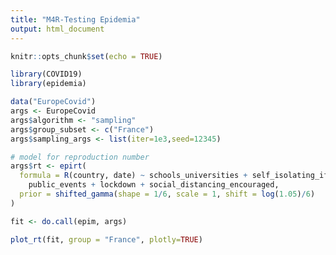 ```yaml
---
title: "M4R-Testing Epidemia"
output: html_document
---
```


```r
knitr::opts_chunk$set(echo = TRUE)
```

```r
library(COVID19)
library(epidemia)
```


```r
data("EuropeCovid")
args <- EuropeCovid
args$algorithm <- "sampling"
args$group_subset <- c("France")
args$sampling_args <- list(iter=1e3,seed=12345)

# model for reproduction number
args$rt <- epirt(
  formula = R(country, date) ~ schools_universities + self_isolating_if_ill +
    public_events + lockdown + social_distancing_encouraged,
  prior = shifted_gamma(shape = 1/6, scale = 1, shift = log(1.05)/6)
)

fit <- do.call(epim, args)

plot_rt(fit, group = "France", plotly=TRUE)
```

